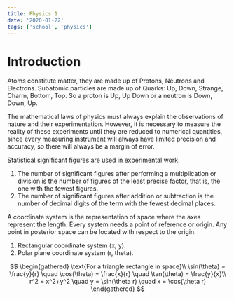 ```yaml
---
title: Physics 1
date: '2020-01-22'
tags: ['school', 'physics']
---
```


# Introduction

Atoms constitute matter, they are made up of Protons, Neutrons and Electrons. Subatomic particles are made up of Quarks: Up, Down, Strange, Charm, Bottom, Top. So a proton is Up, Up Down or a neutron is Down, Down, Up.

The mathematical laws of physics must always explain the observations of nature and their experimentation. However, it is necessary to measure the reality of these experiments until they are reduced to numerical quantities, since every measuring instrument will always have limited precision and accuracy, so there will always be a margin of error.

Statistical significant figures are used in experimental work.

1. The number of significant figures after performing a multiplication or division is the number of figures of the least precise factor, that is, the one with the fewest figures.
2. The number of significant figures after addition or subtraction is the number of decimal digits of the term with the fewest decimal places.

A coordinate system is the representation of space where the axes represent the length. Every system needs a point of reference or origin. Any point in posterior space can be located with respect to the origin.

1. Rectangular coordinate system (x, y).
2. Polar plane coordinate system (r, theta).

$$
\begin{gathered}
	\text{For a triangle rectangle in space}\\
	\sin(\theta) = \frac{y}{r} \quad \cos(\theta) = \frac{x}{r} \quad \tan(\theta) = \frac{y}{x}\\
	r^2 = x^2+y^2 \quad y = \sin(\theta r) \quad x = \cos(\theta r)
\end{gathered}
$$